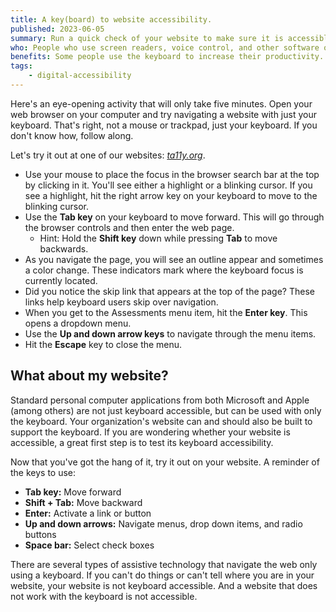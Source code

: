 ```yaml
---
title: A key(board) to website accessibility.
published: 2023-06-05
summary: Run a quick check of your website to make sure it is accessible using only the keyboard.
who: People who use screen readers, voice control, and other software or devices to navigate the web using the keyboard focus.
benefits: Some people use the keyboard to increase their productivity. It is faster than a mouse when you know how to use it.
tags:
    - digital-accessibility
---
```


Here's an eye-opening activity that will only take five minutes. Open your web browser on your computer and try navigating a website with just your keyboard. That's right, not a mouse or trackpad, just your keyboard. If you don't know how, follow along.

Let's try it out at one of our websites: [*ta11y.org*](https://www.ta11y.org).

- Use your mouse to place the focus in the browser search bar at the top by clicking in it. You'll see either a highlight or a blinking cursor. If you see a highlight, hit the right arrow key on your keyboard to move to the blinking cursor. 
- Use the __Tab key__ on your keyboard to move forward. This will go through the browser controls and then enter the web page.
    - Hint: Hold the __Shift key__ down while pressing __Tab__ to move backwards.
- As you navigate the page, you will see an outline appear and sometimes a color change. These indicators mark where the keyboard focus is currently located.
- Did you notice the skip link that appears at the top of the page? These links help keyboard users skip over navigation.
- When you get to the Assessments menu item, hit the __Enter key__. This opens a dropdown menu.
- Use the __Up and down arrow keys__ to navigate through the menu items. 
- Hit the __Escape__ key to close the menu.

## What about my website?

Standard personal computer applications from both Microsoft and Apple (among others) are not just keyboard accessible, but can be used with only the keyboard. Your organization's website can and should also be built to support the keyboard. If you are wondering whether your website is accessible, a great first step is to test its keyboard accessibility.

Now that you've got the hang of it, try it out on your website.  A reminder of the keys to use:
- __Tab key:__ Move forward
- __Shift + Tab:__ Move backward
- __Enter:__ Activate a link or button
- __Up and down arrows:__ Navigate menus, drop down items, and radio buttons
- __Space bar:__ Select check boxes

There are several types of assistive technology that navigate the web only using a keyboard. If you can't do things or can't tell where you are in your website, your website is not keyboard accessible. And a website that does not work with the keyboard is not accessible.